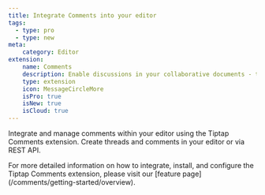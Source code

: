 ```yaml
---
title: Integrate Comments into your editor
tags:
  - type: pro
  - type: new
meta:
    category: Editor
extension:
    name: Comments
    description: Enable discussions in your collaborative documents - the way you want them.
    type: extension
    icon: MessageCircleMore
    isPro: true
    isNew: true
    isCloud: true
---
```


Integrate and manage comments within your editor using the Tiptap Comments extension. Create threads and comments in your editor or via REST API.

<Callout title="More details" variant="hint">
    For more detailed information on how to integrate, install, and configure the Tiptap Comments extension, please visit our [feature page](/comments/getting-started/overview).
</Callout>


<CodeDemo isPro path="/Extensions/Comments" />
